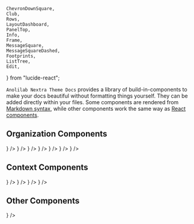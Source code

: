     ChevronDownSquare,
    Club,
    Rows,
    LayoutDashboard,
    PanelTop,
    Info,
    Frame,
    MessageSquare,
    MessageSquareDashed,
    Footprints,
    ListTree,
    Edit,
} from "lucide-react";

`Anolilab Nextra Theme Docs` provides a library of build-in-components to make your docs beautiful without formatting things yourself.
They can be added directly within your files. Some components are rendered from [Markdown syntax](https://www.markdownguide.org/basic-syntax/), while other components work the same way as [React components](https://reactjs.org/docs/components-and-props.html).

## Organization Components

<CardGroup>
    <Card title="Accordion" href="/docs/nextra-theme-docs/writing-content/components/accordion" icon={<ChevronDownSquare size={20} className="mt-0.5" />} />
    <Card title="Accordion Group" href="/docs/nextra-theme-docs/writing-content/components/accordion-group" icon={<Rows size={20} className="mt-0.5" />} />
    <Card title="Card" href="/docs/nextra-theme-docs/writing-content/components/card" icon={<Club size={20} className="mt-0.5" />} />
    <Card title="Card Group" href="/docs/nextra-theme-docs/writing-content/components/card-group" icon={<LayoutDashboard size={20} className="mt-0.5" />} />
    <Card title="Tabs" href="/docs/nextra-theme-docs/writing-content/components/tabs" icon={<PanelTop size={20} className="mt-0.5" />} />
    <Card title="Steps" href="/docs/nextra-theme-docs/writing-content/components/steps" icon={<Footprints size={20} className="mt-0.5" />} />
    <Card title="FileTree" href="/docs/nextra-theme-docs/writing-content/components/file-tree" icon={<ListTree size={20} className="mt-0.5" />} />
</CardGroup>

## Context Components

<CardGroup>
    <Card title="Callout" href="/docs/nextra-theme-docs/writing-content/components/callout" icon={<Info size={20} className="mt-0.5" />} />
    <Card title="Image Frame" href="/docs/nextra-theme-docs/writing-content/components/image-frame" icon={<Frame size={20} className="mt-0.5" />} />
    <Card title="Tooltips" href="/docs/nextra-theme-docs/writing-content/components/tooltip" icon={<MessageSquare size={20} className="mt-0.5" />} />
    <Card title="Toast" href="/docs/nextra-theme-docs/writing-content/components/toast" icon={<MessageSquareDashed size={20} className="mt-0.5" />} />
</CardGroup>

## Other Components

<CardGroup>
    <Card title="React Live Editor" href="/docs/nextra-theme-docs/writing-content/components/live-editor" icon={<Edit size={20} className="mt-0.5" />} />
</CardGroup>
